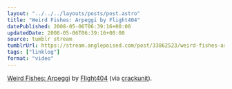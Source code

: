 ```yaml
---
layout: "../../../layouts/posts/post.astro"
title: "Weird Fishes: Arpeggi by Flight404"
datePublished: 2008-05-06T06:39:16+00:00
updatedDate: 2008-05-06T06:39:16+00:00
source: tumblr stream
tumblrUrl: https://stream.anglepoised.com/post/33862523/weird-fishes-arpeggi-by-flight404-via-crackunit
tags: ["linklog"]
format: "video"
---
```



<Vimeo id="https://vimeo.com/935317" />

[Weird Fishes: Arpeggi][1] by [Flight404][2] (via [crackunit][3]).

[1]: https://vimeo.com/935317
[2]: http://www.flight404.com/
[3]: http://www.crackunit.com/2008/05/05/2-amazing-videos/
